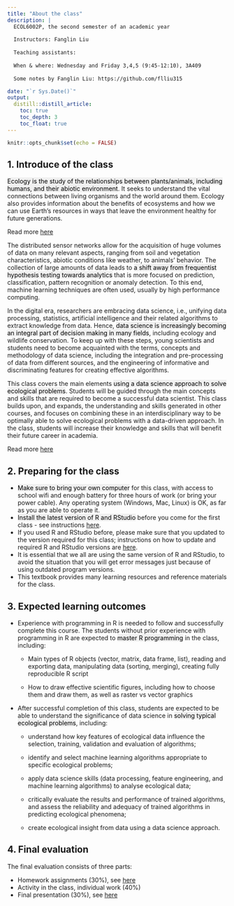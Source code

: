 ```yaml
---
title: "About the class"
description: |
  ECOL6002P, the second semester of an academic year
  
  Instructors: Fanglin Liu
 
  Teaching assistants:
 
  When & where: Wednesday and Friday 3,4,5 (9:45-12:10), 3A409
 
  Some notes by Fanglin Liu: https://github.com/flliu315

date: "`r Sys.Date()`"
output: 
  distill::distill_article:
    toc: true
    toc_depth: 3
    toc_float: true
---
```


```r
knitr::opts_chunk$set(echo = FALSE)
```

## 1. Introduce of the class

<mark style="background-color: #F0F0F0">Ecology is the study of the relationships between  plants/animals, including humans, and their abiotic environment</mark>. It seeks to understand the vital connections between living organisms and the world around them.
Ecology also provides information about the benefits of ecosystems and how we can use Earth’s resources in ways that leave the environment healthy for future generations. 

Read more [here](./images/mod_ecol.pdf)

The distributed sensor networks allow for the acquisition of huge volumes of data on many relevant aspects, ranging from soil and vegetation characteristics, abiotic conditions like weather, to animals' behavior. The collection of large amounts of data leads to <mark style="background-color: #F0F0F0">a shift away from frequentist hypothesis testing towards analytics</mark> that is more focused on prediction, classification, pattern recognition or anomaly detection. To this end, machine learning techniques are often used, usually by high performance computing. 

In the digital era, researchers are embracing data science, i.e., unifying data processing, statistics, artificial intelligence and their related algorithms to extract knowledge from data. Hence, <mark style="background-color: #F0F0F0">data science is increasingly becoming an integral part of decision making in many fields</mark>, including ecology and wildlife conservation. To keep up with these steps, young scientists and students need to become acquainted with the terms, concepts and methodology of data science, including the integration and pre-processing of data from different sources, and the engineering of informative and discriminating features for creating effective algorithms.

This class covers the main elements <mark style="background-color: #F0F0F0">using a data science approach to solve ecological problems</mark>. Students will be guided through the main concepts and skills that are required to become a successful data scientist. This class builds upon, and expands, the understanding and skills generated in other courses, and focuses on combining these in an interdisciplinary way to be optimally able to solve ecological problems with a data-driven approach. In the class, students will increase their knowledge and skills that will benefit their future career in academia.

Read more [here](./images/mod_ecol.pdf)

## 2. Preparing for the class
- <mark style="background-color: #F0F0F0">Make sure to bring your own computer</mark> for this class, with access to school wifi and enough battery for three hours of work (or bring your power cable). Any operating system (Windows, Mac, Linux) is OK, as far as you are able to operate it.
- <mark style="background-color: #F0F0F0">Install the latest version of R and RStudio</mark> before you come for the first class - see instructions [here](rstudio_rpackage.html).
- If you used R and RStudio before, please make sure that you updated to the version required for this class; instructions on how to update and required R and RStudio versions are [here](rstudio_rpackage.html).
- It is essential that we all are using the same version of R and RStudio, to avoid the situation that you will get error messages just because of using outdated program versions.
- This textbook provides many learning resources and reference materials for the class.

## 3. Expected learning outcomes

- Experience with programming in R is needed to follow and successfully complete this course. The students without prior experience with programming in R are expected to <mark style="background-color: #F0F0F0">master R programming</mark> in the class, including:
  
  - Main types of R objects (vector, matrix, data frame, list), reading and exporting data, manipulating data (sorting, merging), creating fully reproducible R script
  
  - How to draw effective scientific figures, including how to choose them and draw them, as well as raster vs vector graphics

- After successful completion of this class, students are expected to be able to understand the significance of data science in <mark style="background-color: #F0F0F0">solving typical ecological problems</mark>, including:

  - understand how key features of ecological data influence the selection, training, validation and evaluation of algorithms;

  - identify and select machine learning algorithms appropriate to specific ecological problems;

  - apply data science skills (data processing, feature engineering, and machine learning algorithms) to analyse ecological data;

  - critically evaluate the results and performance of trained algorithms, and assess the reliability and adequacy of trained algorithms in predicting ecological phenomena;

  - create ecological insight from data using a data science approach.

## 4. Final evaluation
The final evaluation consists of three parts:

- Homework assignments (30%), see [here](homework_finalpresent.html)
- Activity in the class, individual work (40%)
- Final presentation (30%), see [here](homework_finalpresent.html)